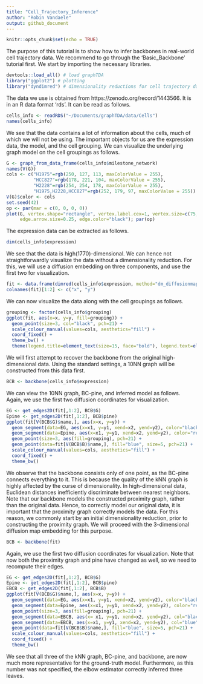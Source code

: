 ```yaml
---
title: "Cell_Trajectory_Inference"
author: "Robin Vandaele"
output: github_document
---
```


```r
knitr::opts_chunk$set(echo = TRUE)
```

The purpose of this tutorial is to show how to infer backbones in real-world cell trajectory data.
We recommend to go through the 'Basic_Backbone' tutorial first.
We start by importing the necessary libraries.

```r
devtools::load_all() # load graphTDA
library("ggplot2") # plotting
library("dyndimred") # dimensionality reductions for cell trajectory data
```

The data we use is obtained from https://zenodo.org/record/1443566.
It is in an R data format 'rds'.
It can be read as follows.

```r
cells_info <- readRDS("~/Documents/graphTDA/data/Cells")
names(cells_info)
```

We see that the data contains a lot of information about the cells, much of which we will not be using.
The important objects for us are the expression data, the model, and the cell grouping.
We can visualize the underlying graph model on the cell groupings as follows.

```r
G <- graph_from_data_frame(cells_info$milestone_network)
names(V(G))
cols <- c("H1975"=rgb(250, 127, 113, maxColorValue = 255),
          "HCC827"=rgb(178, 221, 104, maxColorValue = 255),
          "H2228"=rgb(254, 254, 178, maxColorValue = 255),
          "H1975,H2228,HCC827"=rgb(252, 179, 97, maxColorValue = 255))
V(G)$color <- cols
set.seed(42)
op <- par(mar = c(0, 0, 0, 0))
plot(G, vertex.shape="rectangle", vertex.label.cex=1, vertex.size=c(75, 75, 75, 150),
     edge.arrow.size=0.25, edge.color="black"); par(op)
```

The expression data can be extracted as follows.

```r
dim(cells_info$expression)
```

We see that the data is high(1770)-dimensional.
We can hence not straightforwardly visualize the data without a dimensionality reduction.
For this, we will use a diffusion embedding on three components, and use the first two for visualization.

```r
fit <- data.frame(dimred(cells_info$expression, method="dm_diffusionmap", ndim=3))
colnames(fit)[1:2] <- c("x", "y")
```

We can now visualize the data along with the cell groupings as follows.

```r
grouping <- factor(cells_info$grouping)
ggplot(fit, aes(x=x, y=y, fill=grouping)) +
  geom_point(size=3, col="black", pch=21) +
  scale_colour_manual(values=cols, aesthetics="fill") +
  coord_fixed() +
  theme_bw() +
  theme(legend.title=element_text(size=15, face="bold"), legend.text=element_text(size=12))
```

We will first attempt to recover the backbone from the original high-dimensional data.
Using the standard settings, a 10NN graph will be constructed from this data first.

```r
BCB <- backbone(cells_info$expression)
```

We can view the 10NN graph, BC-pine, and inferred model as follows.
Again, we use the first two diffusion coordinates for visualization.

```r
EG <- get_edges2D(fit[,1:2], BCB$G)
Epine <- get_edges2D(fit[,1:2], BCB$pine)
ggplot(fit[V(BCB$G)$name,], aes(x=x, y=y)) +
  geom_segment(data=EG, aes(x=x1, y=y1, xend=x2, yend=y2), color="black", alpha=0.1) +
  geom_segment(data=Epine, aes(x=x1, y=y1, xend=x2, yend=y2), color="red", alpha=.25, size=1) +
  geom_point(size=3, aes(fill=grouping), pch=21) +
  geom_point(data=fit[V(BCB$B)$name,], fill="blue", size=5, pch=21) +
  scale_colour_manual(values=cols, aesthetics="fill") +
  coord_fixed() +
  theme_bw()
```

We observe that the backbone consists only of one point, as the BC-pine connects everything to it.
This is because the quality of the kNN graph is highly affected by the curse of dimensionality.
In high-dimensional data, Euclidean distances inefficiently discriminate between nearest neighbors.
Note that our backbone models the constructed proximity graph, rather than the original data.
Hence, to correctly model our original data, it is important that the proximity graph correctly models the data.
For this reason, we commonly start by an initial dimensionality reduction, prior to constructing the proximity graph.
We will proceed with the 3-dimensional diffusion map embedding for this purpose.

```r
BCB <- backbone(fit)
```

Again, we use the first two diffusion coordinates for visualization.
Note that now both the proximity graph and pine have changed as well, so we need to recompute their edges.


```r
EG <- get_edges2D(fit[,1:2], BCB$G)
Epine <- get_edges2D(fit[,1:2], BCB$pine)
EBCB <- get_edges2D(fit[,1:2], BCB$B)
ggplot(fit[V(BCB$G)$name,], aes(x=x, y=y)) +
  geom_segment(data=EG, aes(x=x1, y=y1, xend=x2, yend=y2), color="black", alpha=0.1) +
  geom_segment(data=Epine, aes(x=x1, y=y1, xend=x2, yend=y2), color="red", alpha=.25, size=1) +
  geom_point(size=3, aes(fill=grouping), pch=21) +
  geom_segment(data=EBCB, aes(x= x1, y=y1, xend=x2, yend=y2), col="black", size=2.75) +
  geom_segment(data=EBCB, aes(x=x1, y=y1, xend=x2, yend=y2), col="blue", size=2, alpha=0.75) +
  geom_point(data=fit[V(BCB$B)$name,], fill="blue", size=5, pch=21) +
  scale_colour_manual(values=cols, aesthetics="fill") +
  coord_fixed() +
  theme_bw()
```

We see that all three of the kNN graph, BC-pine, and backbone, are now much more representative for the ground-truth model.
Furthermore, as this number was not specified, the elbow estimator correctly inferred three leaves.
